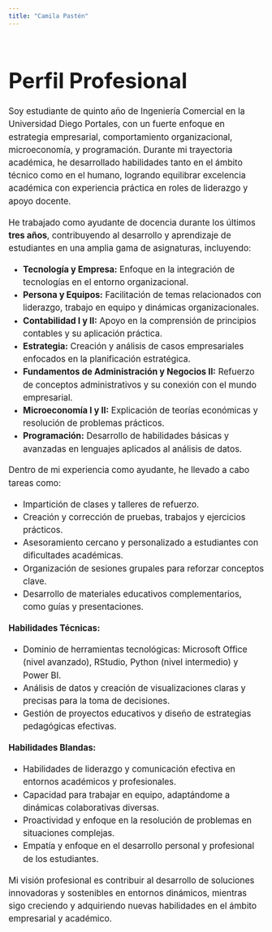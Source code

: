 ```yaml
---
title: "Camila Pastén"
---
```


::: {style="display: flex; align-items: left; gap: 40px; font-size: 1.2em; line-height: 1.5;"}

<div>
  <h1 style="font-size: 2.5em; margin-bottom: 10px;">Perfil Profesional</h1>
  <p>
    Soy estudiante de quinto año de Ingeniería Comercial en la Universidad Diego Portales, con un fuerte enfoque en estrategia empresarial, comportamiento organizacional, microeconomía, y programación. Durante mi trayectoria académica, he desarrollado habilidades tanto en el ámbito técnico como en el humano, logrando equilibrar excelencia académica con experiencia práctica en roles de liderazgo y apoyo docente.
  </p>
  <p>
    He trabajado como ayudante de docencia durante los últimos <strong>tres años</strong>, contribuyendo al desarrollo y aprendizaje de estudiantes en una amplia gama de asignaturas, incluyendo:
  </p>
  <ul>
    <li><strong>Tecnología y Empresa:</strong> Enfoque en la integración de tecnologías en el entorno organizacional.</li>
    <li><strong>Persona y Equipos:</strong> Facilitación de temas relacionados con liderazgo, trabajo en equipo y dinámicas organizacionales.</li>
    <li><strong>Contabilidad I y II:</strong> Apoyo en la comprensión de principios contables y su aplicación práctica.</li>
    <li><strong>Estrategia:</strong> Creación y análisis de casos empresariales enfocados en la planificación estratégica.</li>
    <li><strong>Fundamentos de Administración y Negocios II:</strong> Refuerzo de conceptos administrativos y su conexión con el mundo empresarial.</li>
    <li><strong>Microeconomía I y II:</strong> Explicación de teorías económicas y resolución de problemas prácticos.</li>
    <li><strong>Programación:</strong> Desarrollo de habilidades básicas y avanzadas en lenguajes aplicados al análisis de datos.</li>
  </ul>
  <p>
    Dentro de mi experiencia como ayudante, he llevado a cabo tareas como:
  </p>
  <ul>
    <li>Impartición de clases y talleres de refuerzo.</li>
    <li>Creación y corrección de pruebas, trabajos y ejercicios prácticos.</li>
    <li>Asesoramiento cercano y personalizado a estudiantes con dificultades académicas.</li>
    <li>Organización de sesiones grupales para reforzar conceptos clave.</li>
    <li>Desarrollo de materiales educativos complementarios, como guías y presentaciones.</li>
  </ul>
  <p><strong>Habilidades Técnicas:</strong></p>
  <ul>
    <li>Dominio de herramientas tecnológicas: Microsoft Office (nivel avanzado), RStudio, Python (nivel intermedio) y Power BI.</li>
    <li>Análisis de datos y creación de visualizaciones claras y precisas para la toma de decisiones.</li>
    <li>Gestión de proyectos educativos y diseño de estrategias pedagógicas efectivas.</li>
  </ul>
  <p><strong>Habilidades Blandas:</strong></p>
  <ul>
    <li>Habilidades de liderazgo y comunicación efectiva en entornos académicos y profesionales.</li>
    <li>Capacidad para trabajar en equipo, adaptándome a dinámicas colaborativas diversas.</li>
    <li>Proactividad y enfoque en la resolución de problemas en situaciones complejas.</li>
    <li>Empatía y enfoque en el desarrollo personal y profesional de los estudiantes.</li>
  </ul>
  <p>
    Mi visión profesional es contribuir al desarrollo de soluciones innovadoras y sostenibles en entornos dinámicos, mientras sigo creciendo y adquiriendo nuevas habilidades en el ámbito empresarial y académico.
  </p>
</div>

:::
